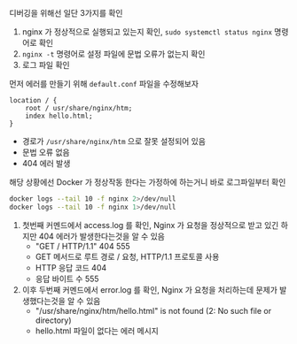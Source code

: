 디버깅을 위해선 일단 3가지를 확인

1. nginx 가 정상적으로 실행되고 있는지 확인, `sudo systemctl status nginx` 명령어로 확인
2. `nginx -t` 명령어로 설정 파일에 문법 오류가 없는지 확인
3. 로그 파일 확인

먼저 에러를 만들기 위해 `default.conf` 파일을 수정해보자

```nginx
location / {
    root / usr/share/nginx/htm;
    index hello.html;
}
```

* 경로가 `/usr/share/nginx/htm` 으로 잘못 설정되어 있음
* 문법 오류 없음
* 404 에러 발생

해당 상황에선 Docker 가 정상작동 한다는 가정하에 하는거니 바로 로그파일부터 확인

```bash
docker logs --tail 10 -f nginx 2>/dev/null
docker logs --tail 10 -f nginx 1>/dev/null
```

1. 첫번째 커멘드에서 access.log 를 확인, Nginx 가 요청을 정상적으로 받고 있긴 하지만 404 에러가 발생한다는것을 알 수 있음
    - "GET / HTTP/1.1" 404 555
    - GET 메서드로 루트 경로 / 요청, HTTP/1.1 프로토콜 사용
    - HTTP 응답 코드 404
    - 응답 바이트 수 555
2. 이후 두번째 커멘드에서 error.log 를 확인, Nginx 가 요청을 처리하는데 문제가 발생했다는것을 알 수 있음
    - "/usr/share/nginx/htm/hello.html" is not found (2: No such file or directory)
    - hello.html 파일이 없다는 에러 메시지